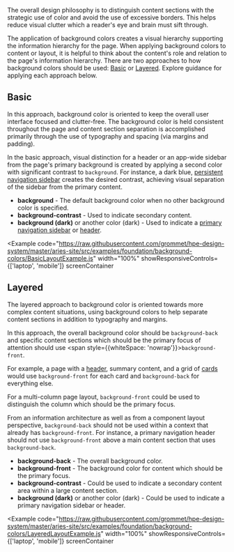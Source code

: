 
The overall design philosophy is to distinguish content sections with the strategic use of color
and avoid the use of excessive borders. This helps reduce visual clutter which a reader's eye 
and brain must sift through.

The application of background colors creates a visual hierarchy supporting the information 
hierarchy for the page. When applying background colors to content or layout, it is helpful 
to think about the content's role and relation to the page's information hierarchy.
There are two approaches to how background colors should be used: [Basic](#basic) or [Layered](#layered). Explore guidance for applying each approach below.

## Basic

In this approach, background color is oriented to keep the overall user interface focused and 
clutter-free. The background color is held consistent throughout the page and content section 
separation is accomplished primarily through the use of typography and spacing (via margins 
and padding).

In the basic approach, visual distinction for a header or an app-wide sidebar from the 
page's primary background is created by applying a second color with significant contrast 
to `background`. For instance, a dark blue, [persistent navigation sidebar](/templates/persistent-navigation) creates the desired contrast, 
achieving visual separation of the sidebar from the primary content.

- **background** - The default background color when no other background color is specified.
- **background-contrast** - Used to indicate secondary content.
- **background (dark)** or another color (dark) - Used to indicate a [primary navigation sidebar](/templates/persistent-navigation) or [header](/components/header).

<Example
  code="https://raw.githubusercontent.com/grommet/hpe-design-system/master/aries-site/src/examples/foundation/background-colors/BasicLayoutExample.js"
  width="100%"
  showResponsiveControls={['laptop', 'mobile']}
  screenContainer
>
  <BasicLayoutExample />
</Example>

## Layered

The layered approach to background color is oriented towards more complex content situations, using background colors to help separate content sections in addition to typography and margins.

In this approach, the overall background color should be `background-back` 
and specific content sections which should be the primary focus of attention 
should use <span style={{whiteSpace: 'nowrap'}}>`background-front`</span>.

For example, a page with a [header](/components/header), summary content, and a grid of 
[cards](/components/card) would use `background-front` for each card and 
`background-back` for everything else.

For a multi-column page layout, `background-front` could be used to distinguish the column which should be the primary focus.

From an information architecture as well as from a component layout perspective, `background-back` should not be used within a context that already has `background-front`. For instance, a primary navigation header should not use `background-front` above a main content section that uses `background-back`.

- **background-back** - The overall background color.
- **background-front** - The background color for content which should be the primary focus.
- **background-contrast** - Could be used to indicate a secondary content area within a large content section.
- **background (dark)** or another color (dark) - Could be used to indicate a primary navigation sidebar or header.

<Example
  code="https://raw.githubusercontent.com/grommet/hpe-design-system/master/aries-site/src/examples/foundation/background-colors/LayeredLayoutExample.js"
  width="100%"
  showResponsiveControls={['laptop', 'mobile']}
  screenContainer
>
  <LayeredLayoutExample />
</Example>
